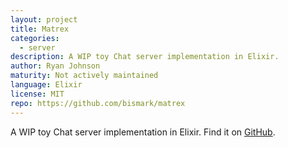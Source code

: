 ```yaml
---
layout: project
title: Matrex
categories:
  - server
description: A WIP toy Chat server implementation in Elixir.
author: Ryan Johnson
maturity: Not actively maintained
language: Elixir
license: MIT
repo: https://github.com/bismark/matrex
---
```


A WIP toy Chat server implementation in Elixir. Find it on [GitHub](https://github.com/bismark/matrex).



